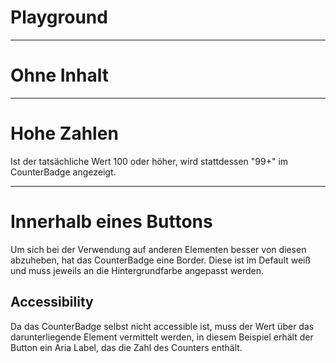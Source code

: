 # Playground

<LiveCodeEditor />

---

# Ohne Inhalt

<LiveCodeEditor example="without-content" />

---

# Hohe Zahlen

Ist der tatsächliche Wert 100 oder höher, wird stattdessen "99+" im CounterBadge
angezeigt.

<LiveCodeEditor example="high-number" />

---

# Innerhalb eines Buttons

Um sich bei der Verwendung auf anderen Elementen besser von diesen abzuheben,
hat das CounterBadge eine Border. Diese ist im Default weiß und muss jeweils an
die Hintergrundfarbe angepasst werden.

## Accessibility

Da das CounterBadge selbst nicht accessible ist, muss der Wert über das
darunterliegende Element vermittelt werden, in diesem Beispiel erhält der Button
ein Aria Label, das die Zahl des Counters enthält.

<LiveCodeEditor example="with-button" />
